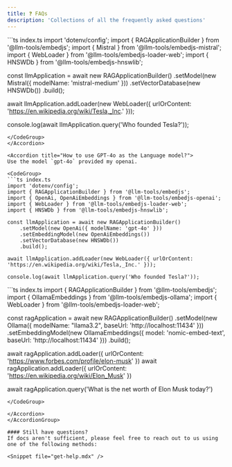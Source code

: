 ---
title: ❓ FAQs
description: 'Collections of all the frequently asked questions'
---
<AccordionGroup>
<Accordion title="How to use MistralAI language model?">

<CodeGroup>
```ts index.ts
import 'dotenv/config';
import { RAGApplicationBuilder } from '@llm-tools/embedjs';
import { Mistral } from '@llm-tools/embedjs-mistral';
import { WebLoader } from '@llm-tools/embedjs-loader-web';
import { HNSWDb } from '@llm-tools/embedjs-hnswlib';

const llmApplication = await new RAGApplicationBuilder()
    .setModel(new Mistral({ modelName: 'mistral-medium' }))
    .setVectorDatabase(new HNSWDb())
    .build();

await llmApplication.addLoader(new WebLoader({ urlOrContent: 'https://en.wikipedia.org/wiki/Tesla,_Inc.' }));

console.log(await llmApplication.query('Who founded Tesla?'));
```
</CodeGroup>
</Accordion>

<Accordion title="How to use GPT-4o as the Language model?">
Use the model `gpt-4o` provided my openai.

<CodeGroup>
```ts index.ts
import 'dotenv/config';
import { RAGApplicationBuilder } from '@llm-tools/embedjs';
import { OpenAi, OpenAiEmbeddings } from '@llm-tools/embedjs-openai';
import { WebLoader } from '@llm-tools/embedjs-loader-web';
import { HNSWDb } from '@llm-tools/embedjs-hnswlib';

const llmApplication = await new RAGApplicationBuilder()
    .setModel(new OpenAi({ modelName: 'gpt-4o' }))
    .setEmbeddingModel(new OpenAiEmbeddings())
    .setVectorDatabase(new HNSWDb())
    .build();

await llmApplication.addLoader(new WebLoader({ urlOrContent: 'https://en.wikipedia.org/wiki/Tesla,_Inc.' }));

console.log(await llmApplication.query('Who founded Tesla?'));
```
</CodeGroup>
</Accordion>

<Accordion title="I don't have OpenAI credits. How can I use a local model?">
<CodeGroup>
```ts index.ts
import { RAGApplicationBuilder } from '@llm-tools/embedjs';
import { OllamaEmbeddings } from '@llm-tools/embedjs-ollama';
import { WebLoader } from '@llm-tools/embedjs-loader-web';

const ragApplication = await new RAGApplicationBuilder()
    .setModel(new Ollama({ modelName: "llama3.2", baseUrl: 'http://localhost:11434' }))
    .setEmbeddingModel(new OllamaEmbeddings({ model: 'nomic-embed-text', baseUrl: 'http://localhost:11434' }))
    .build();

await ragApplication.addLoader({ urlOrContent: 'https://www.forbes.com/profile/elon-musk' })
await ragApplication.addLoader({ urlOrContent: 'https://en.wikipedia.org/wiki/Elon_Musk' })

await ragApplication.query('What is the net worth of Elon Musk today?')
```
</CodeGroup>

</Accordion>
</AccordionGroup>

#### Still have questions?
If docs aren't sufficient, please feel free to reach out to us using one of the following methods:

<Snippet file="get-help.mdx" />

